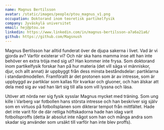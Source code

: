 ```yaml
---
name: Magnus Bertilsson
avatar: /static/images/people/ptou_magnus_v1.png
occupation: Doktorand inom teoretisk partikelfysik
company: Jyväskylä universitet
email: hej@ptou.se
linkedin: https://www.linkedin.com/in/magnus-bertilsson-a7a6a21a6/
github: https://github.com/Magsnush
---
```


Magnus Bertilsson har alltid funderat över de djupa sakerna i livet. Vad är vi gjorda av? Varför existerar vi? Och när ska hans mamma inse att han inte behöver en extra tröja med sig ut? Han kommer inte frysa. Som doktorand inom partikelfysik forskar han på hur materia (det vill säga vi människor, djur, och allt annat) är uppbyggt från dess minsta beståndsdelar: partiklarna i standardmodellen. Framförallt är det protonen som är av intresse, som är uppbyggd av partiklar som kallas för kvarkar och gluoner, och han älskar att dela med sig av vad han lärt sig till alla som vill lyssna och läsa. 

Utöver att nörda ner sig fysik sysslar Magnus mycket med träning. Som ung kille i Varberg var fotbollen hans största intresse och han beskriver sig själv som en virtuos på fotbollsplanen som dikterar tempot från mittfältet. Hade det inte varit för de där retliga höftskadorna hade han idag varit fotbollsproffs (detta är absolut inte något som han och många andra som skadar sig använder som ursäkt till varför han inte blev proffs). 
